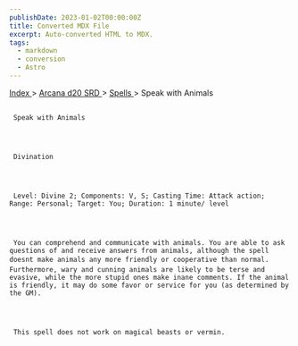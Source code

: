 ```yaml
---
publishDate: 2023-01-02T00:00:00Z
title: Converted MDX File
excerpt: Auto-converted HTML to MDX.
tags:
  - markdown
  - conversion
  - Astro
---
```


[
Index
](-index) >
[
Arcana d20 SRD
](arcana-d20-srd-index) >
[
Spells
](arcana-d20-srd-spells-index) > Speak with Animals

##

     Speak with Animals




     Divination




     Level: Divine 2; Components: V, S; Casting Time: Attack action; Range: Personal; Target: You; Duration: 1 minute/ level




     You can comprehend and communicate with animals. You are able to ask questions of and receive answers from animals, although the spell doesnt make animals any more friendly or cooperative than normal. Furthermore, wary and cunning animals are likely to be terse and evasive, while the more stupid ones make inane comments. If the animal is friendly, it may do some favor or service for you (as determined by the GM).




     This spell does not work on magical beasts or vermin.
